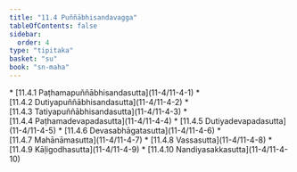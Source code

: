 ```yaml
---
title: "11.4 Puññābhisandavagga"
tableOfContents: false
sidebar:
  order: 4
type: "tipitaka"
basket: "su"
book: "sn-maha"
---
```



<DynamicBreadcrumb />



<TableOfContents book="sn-maha" section="11.4">
* [11.4.1 Paṭhamapuññābhisandasutta](11-4/11-4-1)
* [11.4.2 Dutiyapuññābhisandasutta](11-4/11-4-2)
* [11.4.3 Tatiyapuññābhisandasutta](11-4/11-4-3)
* [11.4.4 Paṭhamadevapadasutta](11-4/11-4-4)
* [11.4.5 Dutiyadevapadasutta](11-4/11-4-5)
* [11.4.6 Devasabhāgatasutta](11-4/11-4-6)
* [11.4.7 Mahānāmasutta](11-4/11-4-7)
* [11.4.8 Vassasutta](11-4/11-4-8)
* [11.4.9 Kāḷigodhasutta](11-4/11-4-9)
* [11.4.10 Nandiyasakkasutta](11-4/11-4-10)
</TableOfContents>